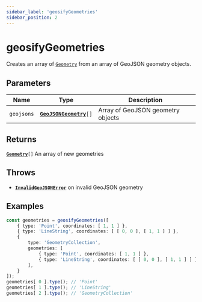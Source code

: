 ```yaml
---
sidebar_label: 'geosifyGeometries'
sidebar_position: 2
---
```


# geosifyGeometries

Creates an array of [`Geometry`](../types/Geometry/index.mdx) from an array of GeoJSON geometry objects.

## Parameters

| Name | Type | Description |
| --- | :-: | --- |
| `geojsons` | [**`GeoJSONGeometry`**](https://datatracker.ietf.org/doc/html/rfc7946#section-3.1)`[]` | Array of GeoJSON geometry objects |

## Returns

[**`Geometry`**](../types/Geometry/index.mdx)`[]` An array of new geometries

## Throws

- [**`InvalidGeoJSONError`**](../types/errors.mdx#InvalidGeoJSONError) on invalid GeoJSON geometry

## Examples

```ts
const geometries = geosifyGeometries([
    { type: 'Point', coordinates: [ 1, 1 ] },
    { type: 'LineString', coordinates: [ [ 0, 0 ], [ 1, 1 ] ] },
    {
        type: 'GeometryCollection',
        geometries: [
            { type: 'Point', coordinates: [ 1, 1 ] },
            { type: 'LineString', coordinates: [ [ 0, 0 ], [ 1, 1 ] ] },
        ],
    }
]);
geometries[ 0 ].type(); // 'Point'
geometries[ 1 ].type(); // 'LineString'
geometries[ 2 ].type(); // 'GeometryCollection'
```
